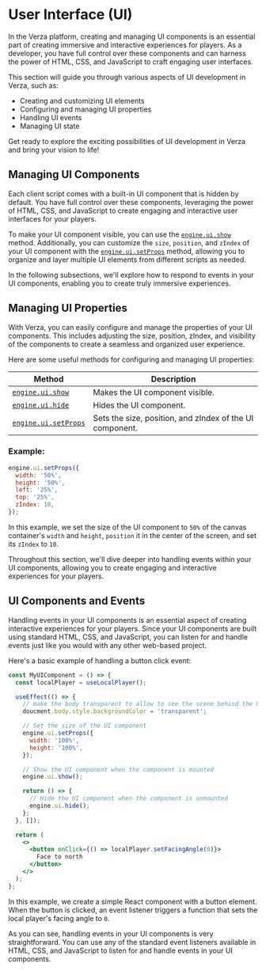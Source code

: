 # User Interface (UI)

In the Verza platform, creating and managing UI components is an essential part of creating immersive and interactive experiences for players. As a developer, you have full control over these components and can harness the power of HTML, CSS, and JavaScript to craft engaging user interfaces.

This section will guide you through various aspects of UI development in Verza, such as:

- Creating and customizing UI elements
- Configuring and managing UI properties
- Handling UI events
- Managing UI state

Get ready to explore the exciting possibilities of UI development in Verza and bring your vision to life!

## Managing UI Components

Each client script comes with a built-in UI component that is hidden by default. You have full control over these components, leveraging the power of HTML, CSS, and JavaScript to create engaging and interactive user interfaces for your players.

To make your UI component visible, you can use the [`engine.ui.show`](/sdk/managers/ui/show) method. Additionally, you can customize the `size`, `position`, and `zIndex` of your UI component with the [`engine.ui.setProps`](/sdk/managers/ui/setProps) method, allowing you to organize and layer multiple UI elements from different scripts as needed.

In the following subsections, we'll explore how to respond to events in your UI components, enabling you to create truly immersive experiences.

## Managing UI Properties

With Verza, you can easily configure and manage the properties of your UI components. This includes adjusting the size, position, zIndex, and visibility of the components to create a seamless and organized user experience.

Here are some useful methods for configuring and managing UI properties:

| Method                                            | Description                                              |
| ------------------------------------------------- | -------------------------------------------------------- |
| [`engine.ui.show`](/sdk/managers/ui/show)         | Makes the UI component visible.                          |
| [`engine.ui.hide`](/sdk/managers/ui/hide)         | Hides the UI component.                                  |
| [`engine.ui.setProps`](/sdk/managers/ui/setProps) | Sets the size, position, and zIndex of the UI component. |

### Example:

```js
engine.ui.setProps({
  width: '50%',
  height: '50%',
  left: '25%',
  top: '25%',
  zIndex: 10,
});
```

In this example, we set the size of the UI component to `50%` of the canvas container's `width` and `height`, `position` it in the center of the screen, and set its `zIndex` to `10`.

Throughout this section, we'll dive deeper into handling events within your UI components, allowing you to create engaging and interactive experiences for your players.

## UI Components and Events

Handling events in your UI components is an essential aspect of creating interactive experiences for your players. Since your UI components are built using standard HTML, CSS, and JavaScript, you can listen for and handle events just like you would with any other web-based project.

Here's a basic example of handling a button click event:

```jsx
const MyUIComponent = () => {
  const localPlayer = useLocalPlayer();

  useEffect(() => {
    // make the body transparent to allow to see the scene behind the UI component
    doucment.body.style.backgroundColor = 'transparent';

    // Set the size of the UI component
    engine.ui.setProps({
      width: '100%',
      height: '100%',
    });

    // Show the UI component when the component is mounted
    engine.ui.show();

    return () => {
      // Hide the UI component when the component is unmounted
      engine.ui.hide();
    };
  }, []);

  return (
    <>
      <button onClick={() => localPlayer.setFacingAngle(0)}>
        Face to north
      </button>
    </>
  );
};
```

In this example, we create a simple React component with a button element. When the button is clicked, an event listener triggers a function that sets the local player's facing angle to `0`.

As you can see, handling events in your UI components is very straightforward. You can use any of the standard event listeners available in HTML, CSS, and JavaScript to listen for and handle events in your UI components.
